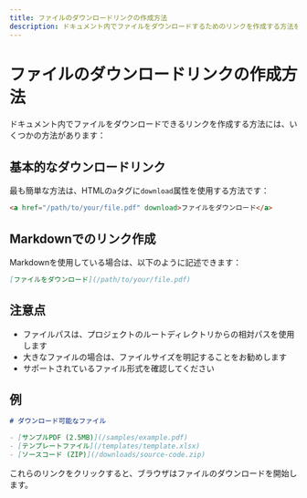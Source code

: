```yaml
---
title: ファイルのダウンロードリンクの作成方法
description: ドキュメント内でファイルをダウンロードするためのリンクを作成する方法を説明します
---
```


# ファイルのダウンロードリンクの作成方法

ドキュメント内でファイルをダウンロードできるリンクを作成する方法には、いくつかの方法があります：

## 基本的なダウンロードリンク

最も簡単な方法は、HTMLの`a`タグに`download`属性を使用する方法です：

```html
<a href="/path/to/your/file.pdf" download>ファイルをダウンロード</a>
```

## Markdownでのリンク作成

Markdownを使用している場合は、以下のように記述できます：

```markdown
[ファイルをダウンロード](/path/to/your/file.pdf)
```

## 注意点

- ファイルパスは、プロジェクトのルートディレクトリからの相対パスを使用します
- 大きなファイルの場合は、ファイルサイズを明記することをお勧めします
- サポートされているファイル形式を確認してください

## 例

```markdown
# ダウンロード可能なファイル

- [サンプルPDF (2.5MB)](/samples/example.pdf)
- [テンプレートファイル](/templates/template.xlsx)
- [ソースコード (ZIP)](/downloads/source-code.zip)
```

これらのリンクをクリックすると、ブラウザはファイルのダウンロードを開始します。